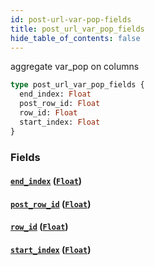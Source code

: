 ```yaml
---
id: post-url-var-pop-fields
title: post_url_var_pop_fields
hide_table_of_contents: false
---
```


aggregate var_pop on columns

```graphql
type post_url_var_pop_fields {
  end_index: Float
  post_row_id: Float
  row_id: Float
  start_index: Float
}
```

### Fields

#### [`end_index`](#) ([`Float`](../scalars/float))

#### [`post_row_id`](#) ([`Float`](../scalars/float))

#### [`row_id`](#) ([`Float`](../scalars/float))

#### [`start_index`](#) ([`Float`](../scalars/float))
